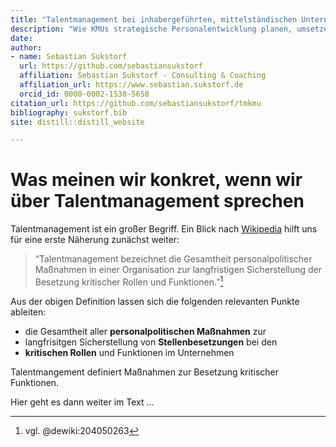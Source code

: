 ```yaml
---
title: "Talentmanagement bei inhabergeführten, mittelständischen Unternehmen erfolgreich einführen"
description: "Wie KMUs strategische Personalentwicklung planen, umsetzen und wie sie davon wirklich profitieren können."
date: 
author:
- name: Sebastian Sukstorf
  url: https://github.com/sebastiansukstorf
  affiliation: Sebastian Sukstorf - Consulting & Coaching
  affiliation_url: https://www.sebastian.sukstorf.de
  orcid_id: 0000-0002-1538-5658
citation_url: https://github.com/sebastiansukstorf/tmkmu
bibliography: sukstorf.bib
site: distill::distill_website

---
```


# Was meinen wir konkret, wenn wir über Talentmanagement sprechen

Talentmanagement ist ein großer Begriff.
Ein Blick nach [Wikipedia](https://de.wikipedia.org) hilft uns für eine erste Näherung zunächst weiter:

> "Talentmanagement bezeichnet die Gesamtheit personalpolitischer Maßnahmen in einer Organisation zur langfristigen Sicherstellung der Besetzung kritischer Rollen und Funktionen."^[vgl. @dewiki:204050263]

Aus der obigen Definition lassen sich die folgenden relevanten Punkte ableiten:

+ die Gesamtheit aller **personalpolitischen Maßnahmen** zur
+ langfrisitgen Sicherstellung von **Stellenbesetzungen** bei den
+ **kritischen Rollen** und Funktionen im Unternehmen

<aside>
Talentmangement definiert Maßnahmen zur Besetzung kritischer Funktionen.
</aside>

Hier geht es dann weiter im Text ...
